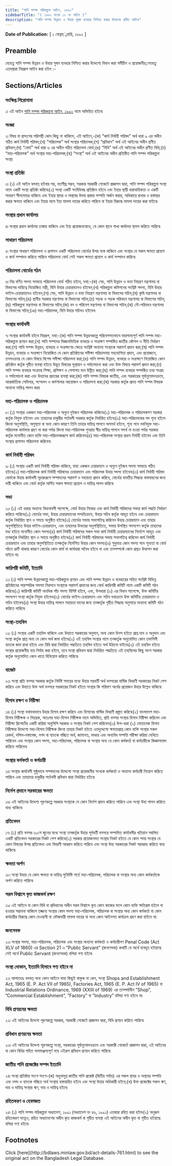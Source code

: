 ```yaml
---
title: "পানি সম্পদ পরিকল্পনা আইন, ১৯৯২"
sidebarTitle: "( ১৯৯২ সনের ১২ নং আইন )"
description: "পানি সম্পদ উন্নয়ন ও উহার সুষম ব্যবহার নিশ্চিত করার উদ্দেশ্যে প্রণীত আইন৷"
---
```


**Date of Publication:** [ ১ ফেব্রম্্নয়ারি, ১৯৯২ ]

## Preamble

যেহেতু পানি সম্পদ উন্নয়ন ও উহার সুষম ব্যবহার নিশ্চিত করার উদ্দেশ্যে বিধান করা সমীচীন ও প্রয়োজনীয়;সেহেতু এতদ্‌দ্বারা নিম্নরূপ আইন করা হইল :-

## Sections/Articles

### সংক্ষিপ্ত শিরোনামা

১৷ এই আইন [পানি সম্পদ পরিকল্পনা আইন, ১৯৯২](/laws/volume-29/act-761 "পানি সম্পদ পরিকল্পনা আইন, ১৯৯২") নামে অভিহিত হইবে৷

### সংজ্ঞা

২৷ বিষয় বা প্রসংগের পরিপন্থী কোন কিছু না থাকিলে, এই আইনে,-(ক) “কার্য নির্বাহী পরিষদ” অর্থ ধারা ৯ এর অধীন গঠিত কার্য নির্বাহী পরিষদ;(খ) “পরিচালক” অর্থ সংস্থার পরিচালক;(গ) “প্রবিধান” অর্থ এই আইনের অধীন প্রণীত প্রবিধান;(ঘ) “বোর্ড” অর্থ ধারা ৬ এর অধীন গঠিত পরিচালনা বোর্ড;(ঙ) “বিধি” অর্থ এই আইনের অধীন প্রণীত বিধি;(চ) “মহা-পরিচালক” অর্থ সংস্থার মহা-পরিচালক;(ছ) “সংস্থা” অর্থ এই আইনের অধীন প্রতিষ্ঠিত পানি সম্পদ পরিকল্পনা সংস্থা৷

### সংস্থা প্রতিষ্ঠা

৩৷ (১) এই আইন বলবত্ হইবার পর, যতশীঘ্র সম্ভব, সরকার সরকারী গেজেটে প্রজ্ঞাপন দ্বারা, পানি সম্পদ পরিকল্পনা সংস্থা নামে একটি সংস্থা প্রতিষ্ঠা করিবে৷(২) সংস্থা একটি সংবিধিবদ্ধ প্রতিষ্ঠান হইবে এবং ইহার স্থায়ী ধারাবাহিকতা ও একটি সাধারণ সীলমোহর থাকিবে এবং ইহার স্থাবর ও অস্থাবর উভয় প্রকার সম্পত্তি অর্জন করার, অধিকারে রাখার ও হস্তান্তর করার ক্ষমতা থাকিবে এবং ইহার নামে ইহা মামলা দায়ের করিতে পারিবে বা ইহার বিরুদ্ধে মামলা দায়ের করা যাইবে৷

### সংস্থার প্রধান কার্যালয়

৪৷ সংস্থার প্রধান কার্যালয় ঢাকায় থাকিবে এবং ইহা প্রয়োজনবোধে, যে কোন স্থানে শাখা কার্যালয় স্থাপন করিতে পারিবে৷

### সাধারণ পরিচালনা

৫৷ সংস্থার সাধারণ পরিচালনা ও প্রশাসন একটি পরিচালনা বোর্ডের উপর ন্যস্ত থাকিবে এবং সংস্থার যে সকল ক্ষমতা প্রয়োগ ও কার্য সম্পাদন করিতে পারিবে পরিচালনা বোর্ড সেই সকল ক্ষমতা প্রয়োগ ও কার্য সম্পাদন করিবে৷

### পরিচালনা বোর্ডের গঠন

৬৷ নিম্ন বর্ণিত সদস্য সমন্বয়ে পরিচালনা বোর্ড গঠিত হইবে, যথা:-(ক) সেচ, পানি উন্নয়ন ও বন্যা নিয়ন্ত্রণ মন্ত্রণালয় বা বিভাগের দায়িত্বে নিয়োজিত মন্ত্রী, যিনি উহার চেয়ারম্যানও হইবেন;(খ) পরিকল্পনা কমিশনের সংশ্লিষ্ট সদস্য, যিনি উহার ভাইস-চেয়ারম্যানও হইবেন;(গ) সেচ, পানি উন্নয়ন ও বন্যা নিয়ন্ত্রণ মন্ত্রণালয় বা বিভাগের সচিব;(ঘ) কৃষি মন্ত্রণালয় বা বিভাগের সচিব;(ঙ) স্থানীয় সরকার মন্ত্রণালয় বা বিভাগের সচিব;(চ) সড়ক ও সড়ক পরিবহন মন্ত্রণালয় বা বিভাগের সচিব;(ছ) পরিকল্পনা মন্ত্রণালয় বা বিভাগের সচিব;(জ) বন ও পরিবেশ মন্ত্রণালয় বা বিভাগের সচিব;(ঝ) নৌ-পরিবহন মন্ত্রণালয় বা বিভাগের সচিব;(ঞ) মহা-পরিচালক, যিনি উহার সচিবও হইবেন৷

### সংস্থার কার্যাবলী

৭৷ সংস্থার কার্যাবলী হইবে নিম্নরূপ, যথা:-(ক) পানি সম্পদ উন্নয়নকল্পে পরিবেশগতভাবে ভারসাম্যপূর্ণ পানি সম্পদ মহা-পরিকল্পনা প্রণয়ন করা;(খ) পানি সম্পদের বিজ্ঞানভিত্তিক ব্যবহার ও সংরক্ষণ সম্পর্কিত জাতীয় কৌশল ও নীতি নির্ধারণ করা;(গ) পানি সম্পদ উন্নয়ন, ব্যবহার ও সংরক্ষণের ক্ষেত্রে সংশ্লিষ্ট অন্যান্য সংস্থাকে পরামর্শ প্রদান করা;(ঘ) পানি সম্পদ উন্নয়ন, ব্যবহার ও সংরক্ষণে নিয়োজিত যে কোন প্রতিষ্ঠানের সমীক্ষা পরিচালনায় সহযোগিতা প্রদান, এবং প্রয়োজনে, তত্সংক্রান্ত যে কোন বিষয়ে বিশেষ সমীক্ষা পরিচালনা করা;(ঙ) পানি সম্পদ উন্নয়ন, ব্যবহার ও সংরক্ষণে নিয়োজিত কোন প্রতিষ্ঠান কর্তৃক গৃহীত ব্যবস্থা হইতে উদ্ভূত বিষয়ের মূল্যায়ন ও পর্যালোচনা করা এবং উক্ত বিষয়ে পরামর্শ প্রদান করা;(চ) পানি সম্পদ ব্যবহার সংক্রান্ত শিক্ষা, প্রশিক্ষণ ও পেশাগত মান উন্নীত করা;(ছ) পানি সম্পদ ব্যবহার সম্পর্কিত তথ্য সংগ্রহ ও পর্যালোচনা করা এবং উহাদের প্রচারের ব্যবস্থা করা;(জ) পানি সম্পদ বিষয়ক জাতীয়, এবং সরকারের পূর্বানুমোদনক্রমে, আন্তর্জাতিক সেমিনার, সম্মেলন ও কর্মশালার আয়োজন ও পরিচালনা করা;(ঝ) সরকার কর্তৃক প্রদত্ত পানি সম্পদ বিষয়ক অন্যান্য দায়িত্ব পালন করা৷

### মহা-পরিচালক ও পরিচালক

৮৷ (১) সংস্থার একজন মহা-পরিচালক ও অন্যুন দুইজন পরিচালক থাকিবে৷(২) মহা-পরিচালক ও পরিচালকগণ সরকার কর্তৃক নিযুক্ত হইবেন এবং তাহাদের চাকুরীর শর্তাবলী সরকার কর্তৃক নির্ধারিত হইবে৷(৩) মহা-পরিচালকের পদ শূন্য হইলে কিংবা অনুপস্থিতি, অসুস্থতা বা অন্য কোন কারণে তিনি তাহার দায়িত্ব পালনে অসমর্থ হইলে, শূন্য পদে নবনিযুক্ত মহা-পরিচালক কার্যভার গ্রহণ না করা পর্যন্ত কিংবা মহা-পরিচালক পুনরায় স্বীয় দায়িত্ব পালনে সমর্থ না হওয়া পর্যন্ত সরকার কর্তৃক মনোনীত কোন ব্যক্তি মহা-পরিচালকরূপে কার্য করিবেন৷(৪) মহা-পরিচালক সংস্থার প্রধান নির্বাহী হইবেন এবং তিনি সংস্থার প্রশাসন পরিচালনা করিবেন৷

### কার্য নির্বাহী পরিষদ

৯৷ (১) সংস্থার একটি কার্য নির্বাহী পরিষদ থাকিবে, যাহা একজন চেয়ারম্যান ও অন্যুন দুইজন সদস্য সমন্বয়ে গঠিত হইবে৷(২) মহা-পরিচালক কার্য নির্বাহী পরিষদের চেয়ারম্যান এবং পরিচালক উহার সদস্য হইবেন৷(৩) কার্য নির্বাহী পরিষদ বোর্ডকে উহার কার্যাবলী সূচারুরূপে সম্পাদনের পরামর্শ ও সহায়তা প্রদান করিবে, বোর্ডের যাবতীয় সিদ্ধান্ত বাস্তবায়নের জন্য দায়ী থাকিবে এবং বোর্ড কর্তৃক অর্পিত সকল ক্ষমতা প্রয়োগ ও দায়িত্ব পালন করিবে৷

### সভা

১০৷ (১) এই ধারার অন্যান্য বিধানাবলী সাপেক্ষে, বোর্ড উহার নিজের এবং কার্য নির্বাহী পরিষদের সভার কার্য পদ্ধতি নির্ধারণ করিতে পারিবে৷(২) বোর্ডের সভা, উহার চেয়ারম্যানের সম্মতিক্রমে, উহার সচিব কর্তৃক আহূত হইবে এবং চেয়ারম্যান কর্তৃক নির্ধারিত স্থান ও সময়ে অনুষ্ঠিত হইবে৷(৩) বোর্ডের সভায় সভাপতিত্ব করিবেন উহার চেয়ারম্যান এবং তাহার অনুপস্থিতিতে উহার ভাইস-চেয়ারম্যান, এবং তাহাদের উভয়ের অনুপস্থিতিতে, সভায় উপস্থিত সদস্যগণ কর্তৃক তাহাদের মধ্য হইতে মনোনীত কোন সদস্য৷(৪) কার্য নির্বাহী পরিষদের সকল সভা কার্য নির্বাহী চেয়ারম্যানের নির্দেশে আহূত এবং তত্কর্তৃক নির্ধারিত স্থান ও সময়ে অনুষ্ঠিত হইবে৷(৫) কার্য নির্বাহী পরিষদের সভায় সভাপতিত্ব করিবেন কার্য নির্বাহী চেয়ারম্যান এবং তাহার অনুপস্থিতিতে তত্কর্তৃক নির্দেশিত উহার কোন সদস্য৷(৬) শুধুমাত্র কোন সদস্য পদে শূন্যতা বা বোর্ড গঠনে ত্রুটি থাকার কারণে বোর্ডের কোন কার্য বা কার্যধারা অবৈধ হইবে না এবং তত্সম্পর্কে কোন প্রশ্নও উত্থাপন করা যাইবে না৷

### কারিগরী কমিটি, ইত্যাদি

১১৷ (১) পানি সম্পদ উন্নয়নকল্পে মহা-পরিকল্পনা প্রণয়ন এবং পানি সম্পদ উন্নয়ন ও ব্যবহারের সহিত সংশ্লিষ্ট বিভিন্ন প্রতিষ্ঠানের পারস্পরিক সমস্যা নিরসনে সংস্থাকে পরামর্শ প্রদানের জন্য বোর্ড কারিগরী কমিটি নামে একটি কমিটি গঠন করিবে৷(২) কারিগরী কমিটি অনধিক পাঁচ সদস্য বিশিষ্ট হইবে, এবং, উপধারা (৩) এর বিধান সাপেক্ষে, উক্ত কমিটির সদস্যগণ সংস্থা কর্তৃক নিযুক্ত হইবেন৷(৩) বোর্ডের ভাইস-চেয়ারম্যান এবং সচিব যথাক্রমে উক্ত কমিটির চেয়ারম্যান ও সচিব হইবেন৷(৪) সংস্থা উহার দায়িত্ব পালনে সহায়তা দানের জন্য তত্কর্তৃক গৃহীত সিদ্ধান্ত অনুসারে অন্যান্য কমিটি গঠন করিতে পারিবে৷

### সংস্থা-তহবিল

১২৷ (১) সংস্থার একটি তহবিল থাকিবে এবং উহাতে সরকারের অনুদান, অন্য কোন উত্স হইতে প্রাপ্ত দান ও অনুদান এবং সংস্থা কর্তৃক প্রাপ্ত অন্য যে কোন অর্থ জমা হইবে৷(২) এই তহবিল সংস্থার নামে তত্কর্তৃক অনুমোদিত কোন তফসিলী ব্যাংকে জমা রাখা হইবে এবং বিধি দ্বারা নির্ধারিত পদ্ধতিতে তহবিল হইতে অর্থ উঠানো যাইবে৷(৩) এই তহবিল হইতে সংস্থার প্রয়োজনীয় ব্যয় নির্বাহ করা হইবে, তবে সংস্থা প্রবিধান দ্বারা নির্ধারিত পদ্ধতিতে এই তহবিলের কিছু অংশ সরকার কর্তৃক অনুমোদিত কোন খাতে বিনিয়োগ করিতে পারিবে৷

### বাজেট

১৩৷ সংস্থা প্রতি বত্সর সরকার কর্তৃক নির্দিষ্ট সময়ের মধ্যে উহার পরবর্তী অর্থ বত্সরের বার্ষিক বিবরণী সরকারের নিকট পেশ করিবে এবং উহাতে উক্ত অর্থ বত্সরে সরকারের নিকট হইতে সংস্থার কি পরিমাণ অর্থের প্রয়োজন উহার উল্লেখ থাকিবে৷

### হিসাব রক্ষণ ও নিরীক্ষা

১৪৷ (১) সংস্থা যথাযথভাবে উহার হিসাব রক্ষণ করিবে এবং হিসাবের বার্ষিক বিবরণী প্রস্তুত করিবে৷(২) বাংলাদেশ মহা-হিসাব নিরীক্ষক ও নিয়ন্ত্রক, অতঃপর মহা-হিসাব নিরীক্ষক নামে অভিহিত, প্রতি বত্সর সংস্থার হিসাব নিরীক্ষা করিবেন এবং নিরীক্ষা রিপোর্টের একটি করিয়া অনুলিপি সরকার ও সংস্থার নিকট পেশ করিবেন৷(৩) উপ-ধারা (২) মোতাবেক হিসাব নিরীক্ষার উদ্দেশ্যে মহা-হিসাব নিরীক্ষক কিংবা তাহার নিকট হইতে এতদুদ্দেশ্যে ক্ষমতাপ্রাপ্ত কোন ব্যক্তি সংস্থার সকল রেকর্ড, দলিল-দস্তাবেজ, নগদ বা ব্যাংকে গচ্ছিত অর্থ, জামানত, ভাণ্ডার এবং অন্যবিধ সম্পত্তি পরীক্ষা করিয়া দেখিতে পারিবেন এবং সংস্থার কোন সদস্য, মহা-পরিচালক, পরিচালক বা সংস্থার অন্য যে কোন কর্মকর্তা বা কর্মচারীকে জিজ্ঞাসাবাদ করিতে পারিবেন৷

### সংস্থার কর্মকর্তা ও কর্মচারী

১৫৷ সংস্থার কার্যাবলী সুষ্ঠুভাবে সম্পাদনের উদ্দেশ্যে সংস্থা প্রয়োজনীয় সংখ্যক কর্মকর্তা ও অন্যান্য কর্মচারী নিয়োগ করিতে পারিবে এবং তাহাদের চাকুরীর শর্তাবলী প্রবিধান দ্বারা নির্ধারিত হইবে৷

### নির্দেশ প্রদানে সরকারের ক্ষমতা

১৬৷ এই আইনের উদ্দেশ্য পূরণকল্পে সরকার সংস্থাকে যে কোন নির্দেশ প্রদান করিতে পারিবে এবং সংস্থা উহা পালন করিতে বাধ্য থাকিবে৷

### প্রতিবেদন

১৭৷ (১) প্রতি বত্সর ৩০শে জুনের মধ্যে সংস্থা তত্কর্তৃক উহার পূর্ববর্তী বত্সরে সম্পাদিত কার্যাবলীর খতিয়ান সম্বলিত একটি প্রতিবেদন সরকারের নিকট পেশ করিবে৷(২) সরকার প্রয়োজনমত সংস্থার নিকট হইতে যে কোন সময় সংস্থার যে কোন বিষয়ের উপর প্রতিবেদন এবং বিবরণী আহ্বান করিতে পারিবে এবং সংস্থা উহা সরকারের নিকট সরবরাহ করিতে বাধ্য থাকিবে৷

### ক্ষমতা অর্পণ

১৮৷ সংস্থা উহার যে কোন ক্ষমতা বা দায়িত্ব সুনির্দিষ্ট শর্তে মহা-পরিচালক, পরিচালক বা সংস্থার অন্য কোন কর্মকর্তাকে অর্পণ করিতে পারিবে৷

### সরল বিশ্বাসে কৃত কাজকর্ম রক্ষণ

১৯৷ এই আইনে বা কোন বিধি বা প্রবিধানের অধীন সরল বিশ্বাসে কৃত কোন কাজের ফলে কোন ব্যক্তি ক্ষতিগ্রস্ত হইলে বা হওয়ার সম্ভাবনা থাকিলে তজ্জন্য সংস্থার কোন সদস্য মহা-পরিচালক, পরিচালক বা সংস্থার অন্য কোন কর্মকর্তা বা কোন কর্মচারীর বিরুদ্ধে কোন দেওয়ানী বা ফৌজদারী মামলা দায়ের বা অন্য কোন আইনগত কার্যক্রম গ্রহণ করা যাইবে না৷

### জনসেবক

২০৷ সংস্থার সদস্য, মহা-পরিচালক, পরিচালক এবং সংস্থার অন্যান্য কর্মকর্তা ও কর্মচারীগণ Penal Code (Act XLV of 1860) এর Section 21 এ ”Public Servant” (জনসেবক) কথাটি যে অর্থে ব্যবহৃত হইয়াছে সেই অর্থে Public Servant (জনসেবক) বলিয়া গণ্য হইবে৷

### সংস্থা দোকান, ইত্যাদি হিসাবে গণ্য হইবে না

২১৷ আপাততঃ বলবত্ অন্য কোন আইনে যাহা কিছুই থাকুক না কেন, সংস্থা Shops and Establishment Act, 1965 (E. P. Act VII of 1965), Factories Act, 1965 (E. P. Act IV of 1965) বা Industrial Relations Ordinance, 1969 (XXIII of 1969) এর তাত্পর্যাধীন ”Shop”, ”Commercial Establishment”, ”Factory” বা ”Industry” বলিয়া গণ্য হইবে না৷

### বিধি প্রণয়নের ক্ষমতা

২২৷ এই আইনের উদ্দেশ্য পূরণকল্পে সরকার, সরকারী গেজেটে প্রজ্ঞাপন দ্বারা, বিধি প্রণয়ন করিতে পারিবে৷

### প্রবিধান প্রণয়নের ক্ষমতা

২৩৷ এই আইনের উদ্দেশ্য পূরণকল্পে সংস্থা, সরকারের পূর্বানুমোদনক্রমে এবং সরকারী গেজেটে প্রজ্ঞাপন দ্বারা, এই আইনের বা কোন বিধির সহিত অসামঞ্জস্যপূর্ণ নহে এইরূপ প্রবিধান প্রণয়ন করিতে পারিবে৷

### জাতীয় পানি প্রজেক্টের সম্পদ ইত্যাদি

২৪৷ সংস্থা প্রতিষ্ঠার সংগে সংগে-(ক) অধুনালুপ্ত জাতীয় পানি প্রজেক্ট (দ্বিতীয় পর্যায়) এর সকল স্থাবর ও অস্থাবর সম্পত্তি এবং নগদ ও ব্যাংকে গচ্ছিত অর্থ সংস্থায় হস্তান্তরিত হইবে এবং সংস্থা উহার অধিকারী হইবে;(খ) উক্ত প্রজেক্টের সকল ঋণ, দায় ও দায়িত্ব সংস্থার ঋণ, দায় ও দায়িত্ব হইবে৷

### রহিতকরণ ও হেফাজত

২৫৷ (১) পানি সম্পদ পরিকল্পনা অধ্যাদেশ, ১৯৯১ (অধ্যাদেশ নং ৪৬, ১৯৯১) এতদ্বারা রহিত করা হইল৷(২) অনুরূপ রহিতকরণ সত্ত্বেও, রহিত অধ্যাদেশের অধীন কৃত কাজকর্ম বা গৃহীত ব্যবস্থা এই আইনের অধীন কৃত বা গৃহীত হইয়াছে বলিয়া গণ্য হইবে৷

## Footnotes

<Note>
  Click [here](http://bdlaws.minlaw.gov.bd/act-details-761.html) to see the original act on the Bangladesh Legal Database.
</Note>
